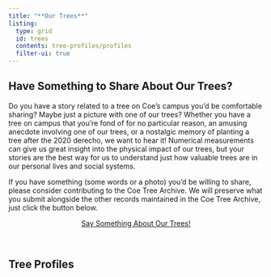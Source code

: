 ```yaml
---
title: "**Our Trees**"
listing:
  type: grid
  id: trees
  contents: tree-profiles/profiles
  filter-ui: true
---
```


## **Have Something to Share About Our Trees?**

Do you have a story related to a tree on Coe's campus you'd be comfortable sharing? Maybe just a picture with one of our trees? Whether you have a tree on campus that you're fond of for no particular reason, an amusing anecdote involving one of our trees, or a nostalgic memory of planting a tree after the 2020 derecho, we want to hear it! Numerical measurements can give us great insight into the physical impact of our trees, but your stories are the best way for us to understand just how valuable trees are in our personal lives and social systems.

If you have something (some words or a photo) you'd be willing to share, please consider contributing to the Coe Tree Archive. We will preserve what you submit alongside the other records maintained in the Coe Tree Archive, just click the button below.

<center><a class="button" href="https://forms.gle/6acapE5m9WgEFQmp6">Say Something About Our Trees!</a></center>

<br>

## **Tree Profiles**
